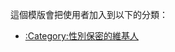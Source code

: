 {{Userbox
  |border-c = #5E86C1
  |border-s = 1
  |id-c     = #003366
  |id-s     = 12
  |id-fc    = #000000
  |info-c   = #CCCCFF
  |info-s   = 10
  |info-fc  = #003366
  |id       = [[File:Icon apps query.svg|40px]]
  |info     = 這個用戶的[[性別]]是'''秘密'''。
}}

<includeonly>[[Category:性別保密的維基人|{{PAGENAME}}]]</includeonly>
<noinclude>

這個模版會把使用者加入到以下的分類：
*[[:Category:性別保密的維基人]]
</p>

</noinclude>
